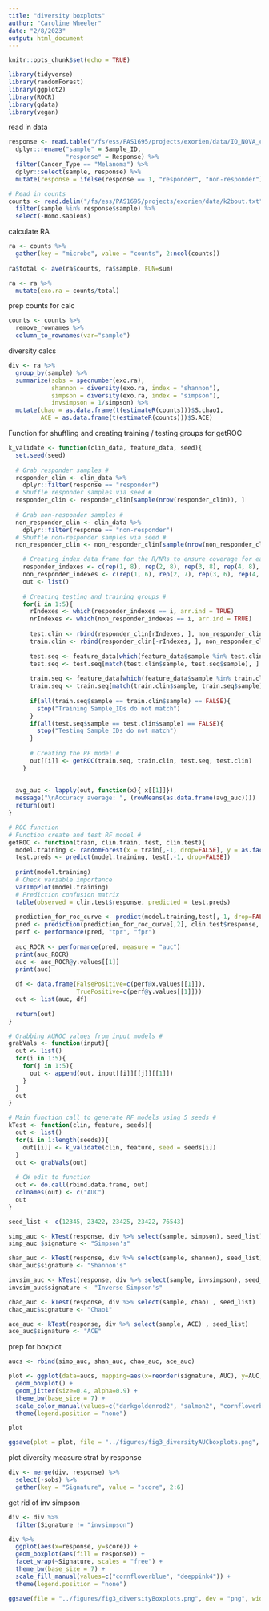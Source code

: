 ```yaml
---
title: "diversity boxplots"
author: "Caroline Wheeler"
date: "2/8/2023"
output: html_document
---
```


```r
knitr::opts_chunk$set(echo = TRUE)

library(tidyverse)
library(randomForest)
library(ggplot2)
library(ROCR)
library(gdata)
library(vegan)
```

read in data
```r
response <- read.table("/fs/ess/PAS1695/projects/exorien/data/IO_NOVA_clin.txt", header = TRUE) %>%
  dplyr::rename("sample" = Sample_ID,
                "response" = Response) %>%
  filter(Cancer_Type == "Melanoma") %>%
  dplyr::select(sample, response) %>%
  mutate(response = ifelse(response == 1, "responder", "non-responder"))

# Read in counts
counts <- read.delim("/fs/ess/PAS1695/projects/exorien/data/k2bout.txt") %>%
  filter(sample %in% response$sample) %>%
  select(-Homo.sapiens)
```

calculate RA
```r
ra <- counts %>%
  gather(key = "microbe", value = "counts", 2:ncol(counts))
  
ra$total <- ave(ra$counts, ra$sample, FUN=sum)

ra <- ra %>%
  mutate(exo.ra = counts/total)
```

prep counts for calc
```r
counts <- counts %>%
  remove_rownames %>% 
  column_to_rownames(var="sample")
```



<!-- RA wide -->
<!-- ```{r} -->
<!-- taxawide <- taxa %>% -->
<!--   mutate(exo.ra = as.integer(exo.ra)) %>% -->
<!--   spread(microbe, exo.ra) %>% -->
<!--   remove_rownames %>%  -->
<!--   column_to_rownames(var="sample")  -->
<!-- ``` -->

diversity calcs 
```r
div <- ra %>% 
  group_by(sample) %>%
  summarize(sobs = specnumber(exo.ra),
            shannon = diversity(exo.ra, index = "shannon"),
            simpson = diversity(exo.ra, index = "simpson"),
            invsimpson = 1/simpson) %>%
  mutate(chao = as.data.frame(t(estimateR(counts)))$S.chao1,
         ACE = as.data.frame(t(estimateR(counts)))$S.ACE)
```

<!-- diversity calcs w/ counts - Shannon entropy, Simpson’s index, Chao1 -->
<!-- ```{r} -->
<!-- # simpson  -->
<!-- test <- as.data.frame(diversity(counts, index = "simpson")) -->
<!-- test$sample <- row.names(test) -->
<!-- rownames(test) <- NULL -->
<!-- simpson <- test %>% -->
<!--   dplyr::rename("alpha_diversity" = `diversity(counts, index = "simpson")`) -->

<!-- # shannon -->
<!-- test <- as.data.frame(diversity(counts, index = "shannon")) -->
<!-- test$sample <- row.names(test) -->
<!-- rownames(test) <- NULL -->
<!-- shannon <- test %>% -->
<!--   dplyr::rename("alpha_diversity" = `diversity(counts, index = "shannon")`) -->
<!-- ``` -->

Function for shuffling and creating training / testing groups for getROC 
```r
k_validate <- function(clin_data, feature_data, seed){
  set.seed(seed)
  
  # Grab responder samples #
  responder_clin <- clin_data %>%
    dplyr::filter(response == "responder")
  # Shuffle responder samples via seed #
  responder_clin <- responder_clin[sample(nrow(responder_clin)), ]
  
  # Grab non-responder samples #
  non_responder_clin <- clin_data %>%
    dplyr::filter(response == "non-responder")
  # Shuffle non-responder samples via seed #
  non_responder_clin <- non_responder_clin[sample(nrow(non_responder_clin)), ]

    # Creating index data frame for the R/NRs to ensure coverage for each group #
    responder_indexes <- c(rep(1, 8), rep(2, 8), rep(3, 8), rep(4, 8), rep(5, 7))
    non_responder_indexes <- c(rep(1, 6), rep(2, 7), rep(3, 6), rep(4, 7), rep(5, 6))
    out <- list()
    
    # Creating testing and training groups #
    for(i in 1:5){
      rIndexes <- which(responder_indexes == i, arr.ind = TRUE)
      nrIndexes <- which(non_responder_indexes == i, arr.ind = TRUE)
      
      test.clin <- rbind(responder_clin[rIndexes, ], non_responder_clin[nrIndexes, ])
      train.clin <- rbind(responder_clin[-rIndexes, ], non_responder_clin[-nrIndexes, ])
      
      test.seq <- feature_data[which(feature_data$sample %in% test.clin$sample), ]
      test.seq <- test.seq[match(test.clin$sample, test.seq$sample), ]
      
      train.seq <- feature_data[which(feature_data$sample %in% train.clin$sample), ]
      train.seq <- train.seq[match(train.clin$sample, train.seq$sample), ]
      
      if(all(train.seq$sample == train.clin$sample) == FALSE){
        stop("Training Sample_IDs do not match")
      }
      if(all(test.seq$sample == test.clin$sample) == FALSE){
        stop("Testing Sample_IDs do not match")
      }
      
      # Creating the RF model #
      out[[i]] <- getROC(train.seq, train.clin, test.seq, test.clin)
    }
  
  
  avg_auc <- lapply(out, function(x){ x[[1]]})
  message("\nAccuracy average: ", (rowMeans(as.data.frame(avg_auc))))
  return(out)
}

# ROC function
# Function create and test RF model #
getROC <- function(train, clin.train, test, clin.test){
  model.training <- randomForest(x = train[,-1, drop=FALSE], y = as.factor(clin.train$response))
  test.preds <- predict(model.training, test[,-1, drop=FALSE])
  
  print(model.training)
  # Check variable importance
  varImpPlot(model.training)
  # Prediction confusion matrix
  table(observed = clin.test$response, predicted = test.preds)
  
  prediction_for_roc_curve <- predict(model.training,test[,-1, drop=FALSE],type="prob")
  pred <- prediction(prediction_for_roc_curve[,2], clin.test$response, label.ordering = c("non-responder", "responder"))
  perf <- performance(pred, "tpr", "fpr")
  
  auc_ROCR <- performance(pred, measure = "auc")
  print(auc_ROCR)
  auc <- auc_ROCR@y.values[[1]]
  print(auc)
  
  df <- data.frame(FalsePositive=c(perf@x.values[[1]]),
                   TruePositive=c(perf@y.values[[1]]))
  out <- list(auc, df)
  
  return(out)
}

# Grabbing AUROC values from input models #
grabVals <- function(input){
  out <- list()
  for(i in 1:5){
    for(j in 1:5){
      out <- append(out, input[[i]][[j]][[1]])
    }
  }
  out
}

# Main function call to generate RF models using 5 seeds #
kTest <- function(clin, feature, seeds){
  out <- list()
  for(i in 1:length(seeds)){
    out[[i]] <- k_validate(clin, feature, seed = seeds[i])
  }
  out <- grabVals(out)
  
  # CW edit to function 
  out <- do.call(rbind.data.frame, out)
  colnames(out) <- c("AUC")
  out
}
```

```r
seed_list <- c(12345, 23422, 23425, 23422, 76543)
```

```r
simp_auc <- kTest(response, div %>% select(sample, simpson), seed_list)
simp_auc $signature <- "Simpson's"

shan_auc <- kTest(response, div %>% select(sample, shannon), seed_list)
shan_auc$signature <- "Shannon's"

invsim_auc <- kTest(response, div %>% select(sample, invsimpson), seed_list)
invsim_auc$signature <- "Inverse Simpson's"

chao_auc <- kTest(response, div %>% select(sample, chao) , seed_list)
chao_auc$signature <- "Chao1"

ace_auc <- kTest(response, div %>% select(sample, ACE) , seed_list)
ace_auc$signature <- "ACE"
```

prep for boxplot
```r
aucs <- rbind(simp_auc, shan_auc, chao_auc, ace_auc)
```

```r
plot <- ggplot(data=aucs, mapping=aes(x=reorder(signature, AUC), y=AUC, col=signature)) +
  geom_boxplot() +
  geom_jitter(size=0.4, alpha=0.9) +
  theme_bw(base_size = 7) +
  scale_color_manual(values=c("darkgoldenrod2", "salmon2", "cornflowerblue", "deeppink4")) +
  theme(legend.position = "none")

plot

ggsave(plot = plot, file = "../figures/fig3_diversityAUCboxplots.png", dev = "png", width = 3, height = 4, dpi = 400)
```

plot diversity measure strat by response 
```r
div <- merge(div, response) %>%
  select(-sobs) %>%
  gather(key = "Signature", value = "score", 2:6)
```

get rid of inv simpson
```r
div <- div %>%
  filter(Signature != "invsimpson")
```


```r
div %>%
  ggplot(aes(x=response, y=score)) +
  geom_boxplot(aes(fill = response)) + 
  facet_wrap(~Signature, scales = "free") + 
  theme_bw(base_size = 7) +
  scale_fill_manual(values=c("cornflowerblue", "deeppink4")) +
  theme(legend.position = "none")

ggsave(file = "../figures/fig3_diversityBoxplots.png", dev = "png", width = 3, height = 4, dpi = 400)
```



